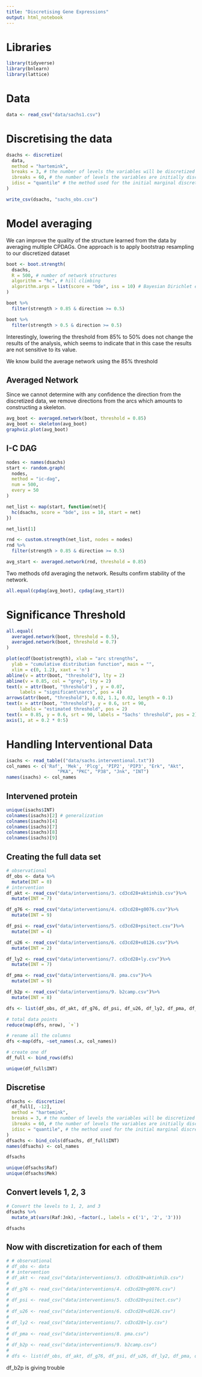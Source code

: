 ```yaml
---
title: "Discretising Gene Expressions"
output: html_notebook
---
```



# Libraries
```r
library(tidyverse)
library(bnlearn)
library(lattice)
```

# Data
```r
data <- read_csv("data/sachs1.csv")
```

# Discretising the data
```r
dsachs <- discretize(
  data,
  method = "hartemink",
  breaks = 3, # the number of levels the variables will be discretized into
  ibreaks = 60, # the number of levels the variables are initially discretized into
  idisc = "quantile" # the method used for the initial marginal discretization of the variables
)

write_csv(dsachs, "sachs_obs.csv")
```

# Model averaging
We can improve the quality of the structure learned from the data by averaging multiple
CPDAGs. One approach is to apply bootstrap resampling to our discretized dataset
```r
boot <- boot.strength(
  dsachs,
  R = 500, # number of network structures
  algorithm = "hc", # hill climbing
  algorithm.args = list(score = "bde", iss = 10) # Bayesian Dirichlet equivalent uniform
)

```

```r
boot %>% 
  filter(strength > 0.85 & direction >= 0.5)
```
```r
boot %>% 
  filter(strength > 0.5 & direction >= 0.5)
```
Interestingly, lowering the threshold from 85% to 50% does not change the results of the analysis, which seems to indicate that in this case the results are not sensitive to its value.

We know build the average network using the 85% threshold

## Averaged Network

Since we cannot determine with any confidence the direction from the discretized data, we remove directions from the arcs which amounts to constructing a skeleton. 
```r
avg_boot <- averaged.network(boot, threshold = 0.85)
avg_boot <- skeleton(avg_boot)
graphviz.plot(avg_boot)
```
## I-C DAG
```r
nodes <- names(dsachs)
start <- random.graph(
  nodes,
  method = "ic-dag",
  num = 500,
  every = 50
)

net_list <- map(start, function(net){
  hc(dsachs, score = "bde", iss = 10, start = net)
})

net_list[1]
```

```r
rnd <- custom.strength(net_list, nodes = nodes)
rnd %>% 
  filter(strength > 0.85 & direction >= 0.5)

avg_start <- averaged.network(rnd, threshold = 0.85)
```
Two methods ofd averaging the network. Results confirm stability of the network.


```r
all.equal(cpdag(avg_boot), cpdag(avg_start))
```


# Significance Threshold
```r
all.equal(
  averaged.network(boot, threshold = 0.5),
  averaged.network(boot, threshold = 0.7)
)
```
```r
plot(ecdf(boot$strength), xlab = "arc strengths",
  ylab = "cumulative distribution function", main = "",
  xlim = c(0, 1.2), xaxt = 'n')
abline(v = attr(boot, "threshold"), lty = 2)
abline(v = 0.85, col = "grey", lty = 2)
text(x = attr(boot, "threshold") , y = 0.07,
     labels = "significant\narcs", pos = 4)
arrows(attr(boot, "threshold"), 0.02, 1.1, 0.02, length = 0.1)
text(x = attr(boot, "threshold"), y = 0.6, srt = 90,
     labels = "estimated threshold", pos = 2)
text(x = 0.85, y = 0.6, srt = 90, labels = "Sachs' threshold", pos = 2)
axis(1, at = 0.2 * 0:5)
```

# Handling Interventional Data
```r
isachs <- read_table(("data/sachs.interventional.txt"))
col_names <- c('Raf', 'Mek', 'Plcg', 'PIP2', 'PIP3', "Erk", "Akt",
                   "PKA", "PKC", "P38", "Jnk", "INT")
names(isachs) <- col_names

```
## Intervened protein
```r
unique(isachs$INT)
colnames(isachs)[2] # generalization
colnames(isachs)[4]
colnames(isachs)[7]
colnames(isachs)[8]
colnames(isachs)[9]
```
## Creating the full data set
```r
# observational
df_obs <- data %>%
  mutate(INT = 0)
# intervention
df_akt <- read_csv("data/interventions/3. cd3cd28+aktinhib.csv")%>%
  mutate(INT = 7) 

df_g76 <- read_csv("data/interventions/4. cd3cd28+g0076.csv")%>%
  mutate(INT = 9)

df_psi <- read_csv("data/interventions/5. cd3cd28+psitect.csv")%>%
  mutate(INT = 4)

df_u26 <- read_csv("data/interventions/6. cd3cd28+u0126.csv")%>%
  mutate(INT = 2)

df_ly2 <- read_csv("data/interventions/7. cd3cd28+ly.csv")%>%
  mutate(INT = 7)

df_pma <- read_csv("data/interventions/8. pma.csv")%>%
  mutate(INT = 9)

df_b2p <- read_csv("data/interventions/9. b2camp.csv")%>%
  mutate(INT = 8)
```


```r
dfs <- list(df_obs, df_akt, df_g76, df_psi, df_u26, df_ly2, df_pma, df_b2p)

# total data points
reduce(map(dfs, nrow), `+`)

# rename all the columns
dfs <-map(dfs, ~set_names(.x, col_names))

# create one df
df_full <- bind_rows(dfs)

unique(df_full$INT)
```
## Discretise 
```r
dfsachs <- discretize(
  df_full[, -12],
  method = "hartemink",
  breaks = 3, # the number of levels the variables will be discretized into
  ibreaks = 60, # the number of levels the variables are initially discretized into
  idisc = "quantile", # the method used for the initial marginal discretization of the variables
)
dfsachs <- bind_cols(dfsachs, df_full$INT)
names(dfsachs) <- col_names
```

```r
dfsachs
```


```r
unique(dfsachs$Raf)
unique(dfsachs$Mek)
```
## Convert levels 1, 2, 3
```r
# Convert the levels to 1, 2, and 3
dfsachs %>% 
  mutate_at(vars(Raf:Jnk), ~factor(., labels = c('1', '2', '3')))
```

```r
dfsachs
```
## Now with discretization for each of them
```r
# # observational
# df_obs <- data 
# # intervention
# df_akt <- read_csv("data/interventions/3. cd3cd28+aktinhib.csv")
# 
# df_g76 <- read_csv("data/interventions/4. cd3cd28+g0076.csv")
# 
# df_psi <- read_csv("data/interventions/5. cd3cd28+psitect.csv")
# 
# df_u26 <- read_csv("data/interventions/6. cd3cd28+u0126.csv")
# 
# df_ly2 <- read_csv("data/interventions/7. cd3cd28+ly.csv")
# 
# df_pma <- read_csv("data/interventions/8. pma.csv")
# 
# df_b2p <- read_csv("data/interventions/9. b2camp.csv")
# 
# dfs <- list(df_obs, df_akt, df_g76, df_psi, df_u26, df_ly2, df_pma, df_b2p)
```

df_b2p is giving trouble
```r

```

```r

```

